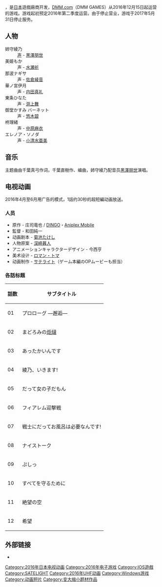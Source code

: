 {{多個問題|
{{refimprove|time=2016-08-24T10:22:21+00:00}}
{{Untranslated-jargon|time=2017-04-08}}
}}
{{NoteTA
| G1 = Games
}}
{{Infobox animanga/Headerofja
| タイトル = 拉格納強襲天使<br>ラグナストライクエンジェルズ
| ジャンル = [[動作類|動作類]]
}}
{{Infobox animanga/Game
| タイトル = 
| ゲームジャンル = 国民的巨人美少女バトルアクション
| 対応機種 = [[iOS_(アップル)|iOS]]<br />[[Android|Android]]<br>[[Microsoft_Windows|Windows]]
| 必要環境 = 
| 推奨環境 = 
| 開発元 = [[ディンゴ_(ゲーム会社)|DINGO]]
| 発売元 = [[DMM.com|DMM.com]]
| メディア = ダウンロード
| プレイ人数 = 1人
| 発売日 = 2016年12月15日（11月11日確定再延到11月17日之後）
| 売上本数 = 
| キャラクターボイス = 
| その他 = 
}}
{{Infobox animanga/TVAnime
| タイトル = 拉格纳强袭天使
| 原作 = 庄司竜也/DINGO・[[アニプレックス|Aniplex Mobile]]
| 総監督 = 
| 監督 = 和田純一
| シリーズディレクター = 
| シリーズ構成 = 
| 脚本 = 菊池たけし
| キャラクターデザイン = [[深崎暮人|深崎暮人]]（原案）<br>今西亨（アニメーション）
| メカニックデザイン = 
| 音楽 = 
| アニメーション制作 = [[サテライト_(アニメ制作会社)|サテライト]]
| 製作 = 
| 放送局 = [[東京メトロポリタンテレビジョン|TOKYO MX]]ほか4局
| 放送開始 = 2016年4月3日
| 放送終了 = 6月19日
| 話数 = 全12話
| その他 = 
| インターネット = 
}}
{{Infobox animanga/Footer
| ウィキプロジェクト = [[プロジェクト:コンピュータゲーム|ゲーム]]・[[プロジェクト:漫画|漫画]]・[[プロジェクト:アニメ|アニメ]]
| ウィキポータル = [[Portal:コンピュータゲーム|ゲーム]]・[[Portal:漫画|漫画]]・[[Portal:アニメ|アニメ]]
}}
{{Vgname|拉格纳强袭天使|ja=ラグナストライクエンジェルズ，Ragnastrike Angels}}，是[[日本|日本]]遊戲廠商{{link-ja|DINGO|ディンゴ (ゲーム会社)}}开发，[[DMM.com|DMM.com]]（DMM GAMES）从2016年12月15日起运营的游戏。游戏起初预定2016年第二季度运营。由于{{link-ja|DINGO|ディンゴ (ゲーム会社)}}停止营业，游戏于2017年5月31日停止服务。

== 人物 ==
; 姉守綾乃
: [[声優|声]] - [[黑澤朋世|黑澤朋世]]
; 美姫もか
: 声 - [[水瀨祈|水瀬祈]]
; 那波ナギサ
: 声 - [[佐倉綾音|佐倉綾音]]
; 華ノ宮伊月
: 声 - [[内田真礼|内田真礼]]
; 東条ひなた
: 声 - [[渕上舞|渕上舞]]
; 御堂かすみ バーネット
: 声 - [[悠木碧|悠木碧]]
; 柊理緒
: 声 - [[中原麻衣|中原麻衣]]
; エレノア・ソノダ
: 声 - [[小清水亜美|小清水亜美]]

== 音乐 ==
主题曲{{vgname-nbl|绊之力|ja=絆のチカラ}}由千葉真弓作词，千葉直樹作、编曲，姉守綾乃配音员[[黑澤朋世|黑澤朋世]]演唱。

== 电视动画 ==
2016年4月至6月用广告的模式，1話约30秒的超短編动画放送。

=== 人员 ===
* 原作 - 庄司竜也 / [[ディンゴ_(ゲーム会社)|DINGO]]・[[アニプレックス|Aniplex Mobile]]
* 監督 - 和田純一
* 动画剧本 - [[菊池たけし|菊池たけし]]
* 人物原案 - [[深崎暮人|深崎暮人]]
* アニメーションキャラクターデザイン - 今西亨
* 美术设计 - [[ロマン・トマ|ロマン・トマ]]
* 动画制作 - [[サテライト_(アニメ制作会社)|サテライト]]（ゲーム本編のOPムービーも担当）

=== 各話标题 ===
{| class="wikitable" style="font-size:small"
!話数!!サブタイトル
|-
| 01 || プロローグ ―邂逅―
|-
| 02 || まどろみの[[炬燵|炬燵]]
|-
| 03 || あったかいんです
|-
| 04 || 綾乃、いきます!
|-
| 05 || だって女の子だもん
|-
| 06 || フィアレム迎撃戦
|-
| 07 || 戦士にだってお風呂は必要なんです!
|-
| 08 || ナイストーク!!
|-
| 09 || ぷしっ
|-
| 10 || すべてを守るために
|-
| 11 || 絶望の空
|-
| 12 || 希望
|}

== 外部链接 ==
* {{Official website|http://ragst.jp/}}

{{SATELIGHT}}

{{DEFAULTSORT:Ragnastrike Angels}}
[[Category:2016年日本电视动画|Category:2016年日本电视动画]]
[[Category:2016年电子游戏|Category:2016年电子游戏]]
[[Category:IOS遊戲|Category:IOS遊戲]]
[[Category:SATELIGHT|Category:SATELIGHT]]
[[Category:2016年UHF动画|Category:2016年UHF动画]]
[[Category:Windows游戏|Category:Windows游戏]]
[[Category:动画短片|Category:动画短片]]
[[Category:变大缩小题材作品|Category:变大缩小题材作品]]